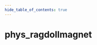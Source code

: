 ```yaml
---
hide_table_of_contents: true
---
```


<!---
!!!!!!
THIS PAGE IS AUTOGENERATED FROM GAME FGD DEFINITIONS!
DO NOT EDIT MANUALLY!
!!!!!!

In order to make edits, you can make an annotation file in /fgd_dump_overrides
-->


# phys_ragdollmagnet



<Tabs queryString="game">
    
<TabItem value="cs2" label="Counter-Strike 2">
    <CS2Page />
</TabItem>

<TabItem value="steamvr" label="SteamVR Home">
    <STEAMVRPage />
</TabItem>

<TabItem value="dota2" label="Dota 2">
    <DOTA2Page />
</TabItem>

<TabItem value="hla" label="Half-Life: Alyx">
    <HLAPage />
</TabItem>

</Tabs>
